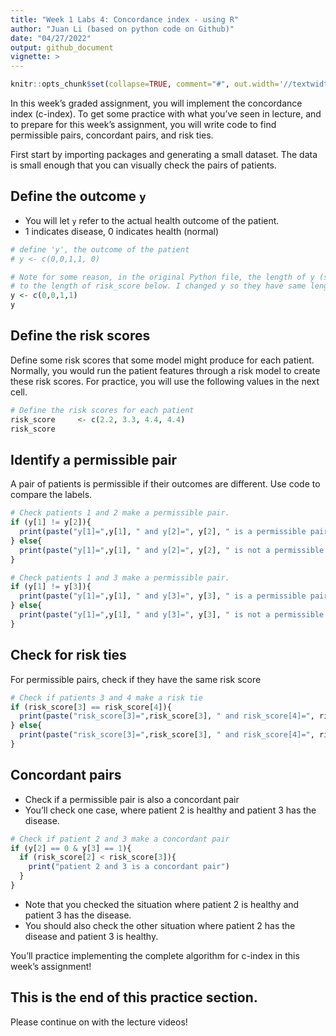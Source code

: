 ```yaml
---
title: "Week 1 Labs 4: Concordance index - using R"
author: "Juan Li (based on python code on Github)"
date: "04/27/2022"
output: github_document
vignette: >
---
```


```r
knitr::opts_chunk$set(collapse=TRUE, comment="#", out.width='//textwidth')
```

In this week's graded assignment, you will implement the concordance index (c-index). To get some practice with what you've seen in lecture, and to prepare for this week's assignment, you will write code to find permissible pairs, concordant pairs, and risk ties.

First start by importing packages and generating a small dataset. The data is small enough that you can visually check the pairs of patients.

## Define the outcome `y`

- You will let `y` refer to the actual health outcome of the patient.
- 1 indicates disease, 0 indicates health (normal)

```r
# define 'y', the outcome of the patient
# y <- c(0,0,1,1, 0)

# Note for some reason, in the original Python file, the length of y (see above) is not identical 
# to the length of risk_score below. I changed y so they have same length.
y <- c(0,0,1,1)
y
```

## Define the risk scores
Define some risk scores that some model might produce for each patient. Normally, you would run the patient features through a risk model to create these risk scores. For practice, you will use the following values in the next cell.

```r
# Define the risk scores for each patient
risk_score     <- c(2.2, 3.3, 4.4, 4.4)
risk_score
```

## Identify a permissible pair

A pair of patients is permissible if their outcomes are different. Use code to compare the labels.

```r
# Check patients 1 and 2 make a permissible pair.
if (y[1] != y[2]){
  print(paste("y[1]=",y[1], " and y[2]=", y[2], " is a permissible pair", sep = ""))
} else{
  print(paste("y[1]=",y[1], " and y[2]=", y[2], " is not a permissible pair", sep = ""))
}
```

```r
# Check patients 1 and 3 make a permissible pair.
if (y[1] != y[3]){
  print(paste("y[1]=",y[1], " and y[3]=", y[3], " is a permissible pair", sep = ""))
} else{
  print(paste("y[1]=",y[1], " and y[3]=", y[3], " is not a permissible pair", sep = ""))
}
```

## Check for risk ties

For permissible pairs, check if they have the same risk score

```r
# Check if patients 3 and 4 make a risk tie
if (risk_score[3] == risk_score[4]){
  print(paste("risk_score[3]=",risk_score[3], " and risk_score[4]=", risk_score[4], " have a risk tie", sep = ""))
} else{
  print(paste("risk_score[3]=",risk_score[3], " and risk_score[4]=", risk_score[4], " DO NOT have a risk tie", sep = ""))
}
```

## Concordant pairs

- Check if a permissible pair is also a concordant pair
- You'll check one case, where patient 2 is healthy and patient 3 has the disease.

```r
# Check if patient 2 and 3 make a concordant pair
if (y[2] == 0 & y[3] == 1){
  if (risk_score[2] < risk_score[3]){
    print("patient 2 and 3 is a concordant pair")
  }
}
```

- Note that you checked the situation where patient 2 is healthy and patient 3 has the disease.
- You should also check the other situation where patient 2 has the disease and patient 3 is healthy.

You'll practice implementing the complete algorithm for c-index in this week's assignment!

## This is the end of this practice section.

Please continue on with the lecture videos!